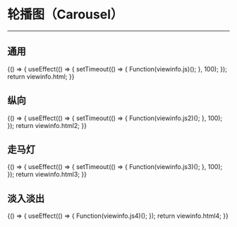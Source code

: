 
# 轮播图（Carousel）

---

<Meta title="复用组件/轮播图(Carousel)" />

## 通用

<Canvas>
    <Story
        name="通用"
        height="150px"
        parameters={{
            docs: { source: { code: `${viewinfo.html}${viewinfo.js}` } },
        }}
    >
        {() => {
            useEffect(() => {
                setTimeout(() => {
                    Function(viewinfo.js)();
                }, 100);
            });
            return viewinfo.html;
        }}
    </Story>
</Canvas>

## 纵向

<Canvas>
    <Story
        name="纵向"
        height="150px"
        parameters={{
            docs: { source: { code: `${viewinfo.html2}${viewinfo.js2}` } },
        }}
    >
        {() => {
            useEffect(() => {
                setTimeout(() => {
                    Function(viewinfo.js2)();
                }, 100);
            });
            return viewinfo.html2;
        }}
    </Story>
</Canvas>

## 走马灯

<Canvas>
    <Story
        name="走马灯"
        height="150px"
        parameters={{
            docs: { source: { code: `${viewinfo.html3}${viewinfo.js3}` } },
        }}
    >
        {() => {
            useEffect(() => {
                setTimeout(() => {
                    Function(viewinfo.js3)();
                }, 100);
            });
            return viewinfo.html3;
        }}
    </Story>
</Canvas>

## 淡入淡出

<Canvas>
    <Story
        name="淡入淡出"
        height="150px"
        parameters={{
            docs: { source: { code: `${viewinfo.html4}${viewinfo.js4}` } },
        }}
    >
        {() => {
            useEffect(() => {
                Function(viewinfo.js4)();
            });
            return viewinfo.html4;
        }}
    </Story>
</Canvas>

